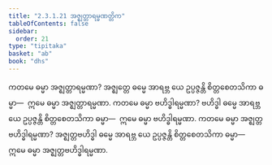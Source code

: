 ```yaml
---
title: "2.3.1.21 အဇ္ဈတ္တာရမ္မဏတ္တိက"
tableOfContents: false
sidebar:
  order: 21
type: "tipitaka"
basket: "ab"
book: "dhs"
---
```



<DynamicBreadcrumb />

<Division number="1053" book="dhs" e="ch" v="29" p="213">

<Paragraph number="1718" book="dhs">
ကတမေ ဓမ္မာ အဇ္ဈတ္တာရမ္မဏာ? အဇ္ဈတ္တေ ဓမ္မေ အာရဗ္ဘ ယေ ဥပ္ပဇ္ဇန္တိ စိတ္တစေတသိကာ ဓမ္မာ—  ဣမေ ဓမ္မာ အဇ္ဈတ္တာရမ္မဏာ.
</Paragraph>

</Division>
<Division number="1054" book="dhs" e="ch" v="29" p="214">

<Paragraph number="1719" book="dhs">
ကတမေ ဓမ္မာ ဗဟိဒ္ဓါရမ္မဏာ? ဗဟိဒ္ဓါ ဓမ္မေ အာရဗ္ဘ ယေ ဥပ္ပဇ္ဇန္တိ စိတ္တစေတသိကာ ဓမ္မာ—  ဣမေ ဓမ္မာ ဗဟိဒ္ဓါရမ္မဏာ.
</Paragraph>

</Division>
<Division number="1055" book="dhs" e="ch" v="29" p="214">

<Paragraph number="1720" book="dhs">
ကတမေ ဓမ္မာ အဇ္ဈတ္တဗဟိဒ္ဓါရမ္မဏာ? အဇ္ဈတ္တဗဟိဒ္ဓါ ဓမ္မေ အာရဗ္ဘ ယေ ဥပ္ပဇ္ဇန္တိ စိတ္တစေတသိကာ ဓမ္မာ—  ဣမေ ဓမ္မာ အဇ္ဈတ္တဗဟိဒ္ဓါရမ္မဏာ.
</Paragraph>
</Division>